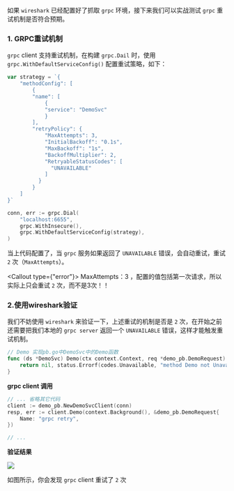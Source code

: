 如果 `wireshark` 已经配置好了抓取 `grpc` 环境，接下来我们可以实战测试 `grpc` 重试机制是否符合预期。

### 1. GRPC重试机制

`grpc` client 支持重试机制，在构建 `grpc.Dail` 时，使用 `grpc.WithDefaultServiceConfig()` 配置重试策略，如下：

```go
var strategy = `{
    "methodConfig": [
        {
        "name": [
            {
            "service": "DemoSvc"
            }
        ],
        "retryPolicy": {
            "MaxAttempts": 3,
            "InitialBackoff": "0.1s",
            "MaxBackoff": "1s",
            "BackoffMultiplier": 2,
            "RetryableStatusCodes": [
              "UNAVAILABLE"
            ]
          }
        }
    ]
}`

conn, err := grpc.Dial(
    "localhost:6655",
    grpc.WithInsecure(),
    grpc.WithDefaultServiceConfig(strategy),
)
```

当上代码配置了，当 `grpc` 服务如果返回了 `UNAVAILABLE` 错误，会自动重试，重试 `2` 次（`MaxAttempts`）。


<Callout type={"error"}>
    MaxAttempts：3 ，配置的值包括第一次请求，所以实际上只会重试 `2` 次，而不是3次！！
</Callout>

### 2.使用wireshark验证

我们不妨使用 `wireshark` 来验证一下，上述重试的机制是否是 `2` 次，在开始之前还需要把我们本地的 `grpc server` 返回一个 `UNAVAILABLE` 错误，这样才能触发重试机制。

```go filename="grpc_server.go"
// Demo 实现pb.go中DemoSvc中的Demo函数
func (ds *DemoSvc) Demo(ctx context.Context, req *demo_pb.DemoRequest) (*demo_pb.DemoResponse, error) {
	return nil, status.Errorf(codes.Unavailable, "method Demo not Unavailable")
}
```

**grpc client 调用**

```go filename="grpc_client.go"
// ... 省略其它代码
client := demo_pb.NewDemoSvcClient(conn)
resp, err := client.Demo(context.Background(), &demo_pb.DemoRequest{
    Name: "grpc retry",
})

// ...
```
**验证结果**

![](/static/wireshark-grpc-parse-07.png)

如图所示，你会发现 `grpc` client 重试了 `2` 次

